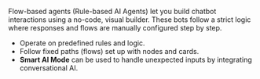 Flow-based agents (Rule-based AI Agents) let you build chatbot interactions using a no-code, visual builder. These bots follow a strict logic where responses and flows are manually configured step by step.

- Operate on predefined rules and logic.
- Follow fixed paths (flows) set up with nodes and cards.
- **Smart AI Mode** can be used to handle unexpected inputs by integrating conversational AI.
